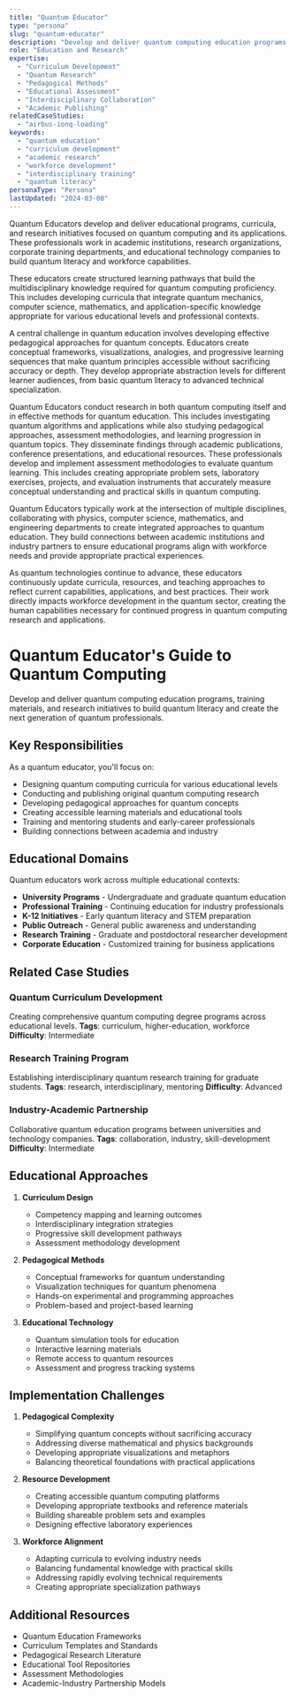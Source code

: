 ```yaml
---
title: "Quantum Educator"
type: "persona"
slug: "quantum-educator"
description: "Develop and deliver quantum computing education programs, training materials, and research initiatives to build quantum literacy and create the next generation of quantum professionals."
role: "Education and Research"
expertise:
  - "Curriculum Development"
  - "Quantum Research"
  - "Pedagogical Methods"
  - "Educational Assessment"
  - "Interdisciplinary Collaboration"
  - "Academic Publishing"
relatedCaseStudies:
  - "airbus-ionq-loading"
keywords:
  - "quantum education"
  - "curriculum development"
  - "academic research"
  - "workforce development"
  - "interdisciplinary training"
  - "quantum literacy"
personaType: "Persona"
lastUpdated: "2024-03-08"
---
```


Quantum Educators develop and deliver educational programs, curricula, and research initiatives focused on quantum computing and its applications. These professionals work in academic institutions, research organizations, corporate training departments, and educational technology companies to build quantum literacy and workforce capabilities.

These educators create structured learning pathways that build the multidisciplinary knowledge required for quantum computing proficiency. This includes developing curricula that integrate quantum mechanics, computer science, mathematics, and application-specific knowledge appropriate for various educational levels and professional contexts.

A central challenge in quantum education involves developing effective pedagogical approaches for quantum concepts. Educators create conceptual frameworks, visualizations, analogies, and progressive learning sequences that make quantum principles accessible without sacrificing accuracy or depth. They develop appropriate abstraction levels for different learner audiences, from basic quantum literacy to advanced technical specialization.

Quantum Educators conduct research in both quantum computing itself and in effective methods for quantum education. This includes investigating quantum algorithms and applications while also studying pedagogical approaches, assessment methodologies, and learning progression in quantum topics. They disseminate findings through academic publications, conference presentations, and educational resources.
These professionals develop and implement assessment methodologies to evaluate quantum learning. This includes creating appropriate problem sets, laboratory exercises, projects, and evaluation instruments that accurately measure conceptual understanding and practical skills in quantum computing.

Quantum Educators typically work at the intersection of multiple disciplines, collaborating with physics, computer science, mathematics, and engineering departments to create integrated approaches to quantum education. They build connections between academic institutions and industry partners to ensure educational programs align with workforce needs and provide appropriate practical experiences.

As quantum technologies continue to advance, these educators continuously update curricula, resources, and teaching approaches to reflect current capabilities, applications, and best practices. Their work directly impacts workforce development in the quantum sector, creating the human capabilities necessary for continued progress in quantum computing research and applications.


# Quantum Educator's Guide to Quantum Computing

Develop and deliver quantum computing education programs, training materials, and research initiatives to build quantum literacy and create the next generation of quantum professionals.

## Key Responsibilities

As a quantum educator, you'll focus on:

- Designing quantum computing curricula for various educational levels
- Conducting and publishing original quantum computing research
- Developing pedagogical approaches for quantum concepts
- Creating accessible learning materials and educational tools
- Training and mentoring students and early-career professionals
- Building connections between academia and industry

## Educational Domains

Quantum educators work across multiple educational contexts:

- **University Programs** - Undergraduate and graduate quantum education
- **Professional Training** - Continuing education for industry professionals
- **K-12 Initiatives** - Early quantum literacy and STEM preparation
- **Public Outreach** - General public awareness and understanding
- **Research Training** - Graduate and postdoctoral researcher development
- **Corporate Education** - Customized training for business applications

## Related Case Studies

### Quantum Curriculum Development
Creating comprehensive quantum computing degree programs across educational levels.
**Tags**: curriculum, higher-education, workforce
**Difficulty**: Intermediate

### Research Training Program
Establishing interdisciplinary quantum research training for graduate students.
**Tags**: research, interdisciplinary, mentoring
**Difficulty**: Advanced

### Industry-Academic Partnership
Collaborative quantum education programs between universities and technology companies.
**Tags**: collaboration, industry, skill-development
**Difficulty**: Intermediate

## Educational Approaches

1. **Curriculum Design**
   - Competency mapping and learning outcomes
   - Interdisciplinary integration strategies
   - Progressive skill development pathways
   - Assessment methodology development

2. **Pedagogical Methods**
   - Conceptual frameworks for quantum understanding
   - Visualization techniques for quantum phenomena
   - Hands-on experimental and programming approaches
   - Problem-based and project-based learning

3. **Educational Technology**
   - Quantum simulation tools for education
   - Interactive learning materials
   - Remote access to quantum resources
   - Assessment and progress tracking systems

## Implementation Challenges

1. **Pedagogical Complexity**
   - Simplifying quantum concepts without sacrificing accuracy
   - Addressing diverse mathematical and physics backgrounds
   - Developing appropriate visualizations and metaphors
   - Balancing theoretical foundations with practical applications

2. **Resource Development**
   - Creating accessible quantum computing platforms
   - Developing appropriate textbooks and reference materials
   - Building shareable problem sets and examples
   - Designing effective laboratory experiences

3. **Workforce Alignment**
   - Adapting curricula to evolving industry needs
   - Balancing fundamental knowledge with practical skills
   - Addressing rapidly evolving technical requirements
   - Creating appropriate specialization pathways

## Additional Resources

- Quantum Education Frameworks
- Curriculum Templates and Standards
- Pedagogical Research Literature
- Educational Tool Repositories
- Assessment Methodologies
- Academic-Industry Partnership Models